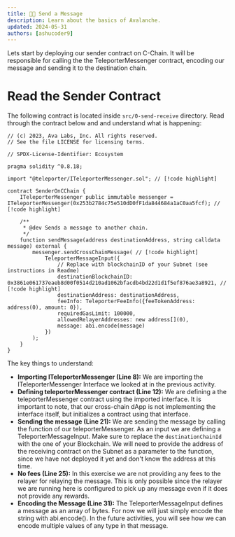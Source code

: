 ```yaml
---
title: 👩‍💻 Send a Message
description: Learn about the basics of Avalanche.
updated: 2024-05-31
authors: [ashucoder9]
---
```


Lets start by deploying our sender contract on C-Chain. It will be responsible for calling the the TeleporterMessenger contract, encoding our message and sending it to the destination chain. 

# Read the Sender Contract
The following contract is located inside `src/0-send-receive` directory. Read through the contract below and and understand what is happening:

```solidity title="src/0-send-receive.sol"
// (c) 2023, Ava Labs, Inc. All rights reserved.
// See the file LICENSE for licensing terms.

// SPDX-License-Identifier: Ecosystem

pragma solidity ^0.8.18;

import "@teleporter/ITeleporterMessenger.sol"; // [!code highlight]

contract SenderOnCChain {
    ITeleporterMessenger public immutable messenger = ITeleporterMessenger(0x253b2784c75e510dD0fF1da844684a1aC0aa5fcf); // [!code highlight]

    /**
     * @dev Sends a message to another chain.
     */
    function sendMessage(address destinationAddress, string calldata message) external {
        messenger.sendCrossChainMessage( // [!code highlight]
            TeleporterMessageInput({
                // Replace with blockchainID of your Subnet (see instructions in Readme)
                destinationBlockchainID: 0x3861e061737eaeb8d00f0514d210ad1062bfacdb4bd22d1d1f5ef876ae3a8921, // [!code highlight]
                destinationAddress: destinationAddress, 
                feeInfo: TeleporterFeeInfo({feeTokenAddress: address(0), amount: 0}),
                requiredGasLimit: 100000,
                allowedRelayerAddresses: new address[](0),
                message: abi.encode(message)
            })
        );
    }
}
```

The key things to understand:

- **Importing ITeleporterMessenger (Line 8):** We are importing the ITeleporterMessenger Interface we looked at in the previous activity.
- **Defining teleporterMessenger contract (Line 12):** We are defining a the teleporterMessenger contract using the imported interface. It is important to note, that our cross-chain dApp is not implementing the interface itself, but initializes a contract using that interface.
- **Sending the message (Line 21):** We are sending the message by calling the function of our teleporterMessenger. As an input we are defining a TeleporterMessageInput. Make sure to replace the `destinationChainId` with the one of your Blockchain. We will need to provide the address of the receiving contract on the Subnet as a parameter to the function, since we have not deployed it yet and don't know the address at this time.   
- **No fees (Line 25):** In this exercise we are not providing any fees to the relayer for relaying the message. This is only possible since the relayer we are running here is configured to pick up any message even if it does not provide any rewards.
- **Encoding the Message (Line 31):** The TeleporterMessageInput defines a message as an array of bytes. For now we will just simply encode the string with abi.encode(). In the future activities, you will see how we can encode multiple values of any type in that message.
